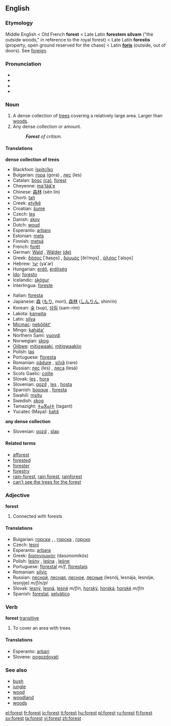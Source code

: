 ==English==

===Etymology===
Middle English < Old French '''forest''' < Late Latin '''forestem silvam''' ("the outside woods," in reference to the royal forest) < Late Latin '''forestis''' (property, open ground reserved for the chase) < Latin '''[[foris]]''' (outside, out of doors). See [[foreign]].

===Pronunciation===
* {{AHD|fŏrˈəst}}
* {{IPA|/ˈfɒrəst/}}
* {{SAMPA|/"fQrIst/}}
*{{audio|en-us-forest.ogg|Audio (US)}}

===Noun===
{{en-noun-reg}}

# A dense collection of [[tree]]s covering a relatively large area.  Larger than [[woods]].
# Any dense collection or amount. 
#:'''''Forest''' of critism.''

====Translations====
'''dense collection of trees'''
{{top}}
*Blackfoot: [[ĭspitcĭko]]
*Bulgarian: [[гора]] (gora) {{f}}, [[лес]] (les) {{m}}
*Catalan: [[bosc]] {{m}} [[:ca:bosc|(ca)]], [[forest#Catalan|forest]] {{f}}
*Cheyenne: [[ma'tää'e]]
*Chinese: [[森林]] (sēn lín)<!--, [[御猎场]]-->
*Chorti: [[tah]]
*Creek: [[etvlkē]]
*Croatian: [[šume]]
*Czech: [[les]] {{m}}
*Danish: [[skov]] {{c}}
*Dutch: [[woud]] {{n}}
*Esperanto: [[arbaro]]
*Estonian: [[mets]]
*Finnish: [[metsä]]
*French: [[forêt]] {{f}}
*German: [[Wald]] {{m}}, [[Wälder]] {{p}} [[:de:Wald|(de)]]
*Greek: [[δάσος]] [ˈðaso̞s] {{n}}, [[δρυμός]] [ðriˈmo̞s] {{m}}, [[άλσος]] [ˈalso̞s] {{n}}
*Hebrew: [[יער]] (ya'ar) {{m}}
*Hungarian: [[erdő]], [[erdőség]]
* [[w:Ido|Ido]]: [[foresto]]
*Icelandic: [[skógur]]
*Interlingua: [[foreste]]
{{mid}}
*Italian: [[foresta]] {{f}}
*Japanese: [[森]] ([[もり]], morí), [[森林]] ([[しんりん]], shinrín)
*Korean: [[숲]] (sup), [[삼림]] (sam-rim)
*Lakota: [[kaƞwita]]
*Latin: [[silva]] {{f}}
*[[Micmac]]: [[nebŏŏkt']]
*Mingo: [[kaháta']]
*Northern Sami: [[vuovdi]]
*Norwegian: [[skog]] {{m}}
*[[Ojibwe]]: [[mitigwaaki]], [[mitigwaakiin]] {{p}}
*Polish: [[las]] {{m}}
*Portuguese: [[floresta]] {{f}}
*Romanian: [[pădure]] {{f}}, [[silvă]] (rare) {{f}}
*Russian: [[лес]] (les) {{m}}, [[леса]] (lesá) {{p}}
*Scots Gaelic: [[coille]] {{f}}
*Slovak: [[les]] {{m}}, [[hora#Slovak|hora]] {{f}}
*Slovenian: [[gozd]] {{m}}, [[les]] {{m}}, [[hosta]] {{f}}
*Spanish: [[bosque]] {{m}}, [[foresta]] {{f}}
*Swahili: [[msitu]]
*Swedish: [[skog]]
*Tamazight: [[ⵜⴰⴳⴰⵏⵜ]] (tagant) {{f}}
*Yucatec (Maya): [[ƙahš]]
{{bottom}}

'''any dense collection'''
{{top}}
{{mid}}
*Slovenian: [[gozd]] {{m}}, [[slap]] {{m}}
{{bottom}}

====Related terms====
*[[afforest]]
*[[forested]]
*[[forester]]
*[[forestry]]
*[[rain-forest]], [[rain forest]], [[rainforest]]
*[[can't see the trees for the forest]]

===Adjective===
'''forest'''
#Connected with forests
<!-- isn't this another case of a noun used as modifier? -->
<!-- Seems to be -- why is this listed as an adjective? -->

====Translations====
*Bulgarian: [[горски]] {{m}}, {{p}}, [[горска]] {{f}}, [[горско]] {{n}}
*Czech: [[lesní]] {{m}}
*Esperanto: [[arbara]]  
*Greek: [[δασονομικός]] (dasonomikós)
*Polish: [[leśny]] {{m}}, [[leśna]] {{f}}, [[leśne]] {{n}}
*Portuguese: [[florestal]] ''m/f'', [[florestais]] {{p}}
*Romanian: [[silvic]]
*Russian: [[лесной]], [[лесная]], [[лесное]], [[лесные]] (lesnój, lesnája, lesnóje, lesnýje) ''m/f/n/pl''
*Slovak: [[lesný]], [[lesná]], [[lesné]] ''m/f/n'', [[horský]], [[horská]], [[horské]] ''m/f/n''
*Spanish: [[forestal]], [[selvático]]

===Verb===
'''forest''' [[transitive]]
#To cover an area with trees

====Translations====
*Esperanto: [[arbari]]
*Slovene: [[pogozdovati]]

===See also===
*[[bush]]
*[[jungle]]
*[[wood]]
*[[woodland]]
*[[woods]]

[[el:forest]]
[[fr:forest]]
[[io:forest]]
[[it:forest]]
[[hu:forest]]
[[pl:forest]]
[[ru:forest]]
[[fi:forest]]
[[sv:forest]]
[[ta:forest]]
[[vi:forest]]
[[zh:forest]]